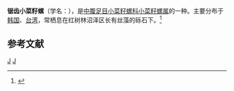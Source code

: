 {{Speciesbox
| taxon = Elachisina ziczac
| binomial_authority = Fukuda et Ekawa, 1997
}}
'''锯齿小菜籽螺'''（学名：''{{lang|la|Elachisina ziczac}}''），是[[中腹足目|中腹足目]][[小菜籽螺科|小菜籽螺科]][[小菜籽螺属|小菜籽螺属]]的一种。主要分布于[[韩国|韩国]]、[[台湾|台湾]]，常栖息在红树林沼泽区长有丝藻的砾石下。<ref>{{cite web|url=http://shell.sinica.edu.tw/chinese/shellbase_detail.php?science_no=3181|title=国际贝库：锯齿小菜籽螺|publisher=台湾贝类资料库|accessdate=2009-08-11}}</ref>

== 参考文献 ==
{{reflist}}
{{taxonbar}}
[[Category:_1997年描述的动物|J]]
[[Category:小菜籽螺属|J]]